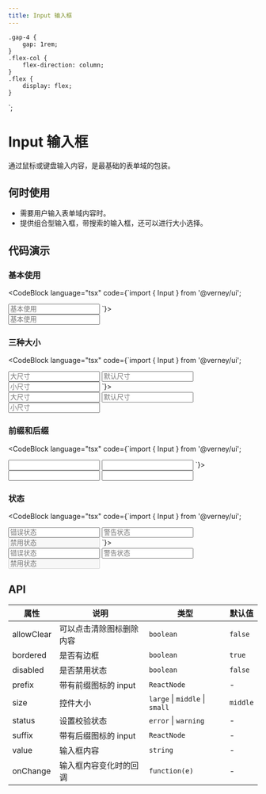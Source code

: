 ```yaml
---
title: Input 输入框
---
```




    .gap-4 {
        gap: 1rem;
    }
    .flex-col {
        flex-direction: column;
    }
    .flex {
        display: flex;
    }
`;

# Input 输入框

通过鼠标或键盘输入内容，是最基础的表单域的包装。

## 何时使用

- 需要用户输入表单域内容时。
- 提供组合型输入框，带搜索的输入框，还可以进行大小选择。

## 代码演示

### 基本使用

<CodeBlock
  language="tsx"
  code={`import { Input } from '@verney/ui';

<Input placeholder="基本使用" />
`}>
  <ShadowDOMWrapper styles={styles}>
    <div className="flex flex-col gap-4">
      <Input placeholder="基本使用" />
    </div>
  </ShadowDOMWrapper>
</CodeBlock>

### 三种大小

<CodeBlock
  language="tsx"
  code={`import { Input } from '@verney/ui';

<Input size="large" placeholder="大尺寸" />
<Input placeholder="默认尺寸" />
<Input size="small" placeholder="小尺寸" />
`}>
<ShadowDOMWrapper styles={styles}>
<div className="flex flex-col gap-4">
    <Input size="large" placeholder="大尺寸" />
    <Input placeholder="默认尺寸" />
    <Input size="small" placeholder="小尺寸" />
</div>
</ShadowDOMWrapper>
</CodeBlock>

### 前缀和后缀

<CodeBlock
  language="tsx"
  code={`import { Input } from '@verney/ui';

<Input prefix="￥" suffix="RMB" />
<Input prefix="用户名" allowClear />
`}>
  <div className="flex flex-col gap-4">
    <Input prefix="￥" suffix="RMB" />
    <Input prefix="用户名" allowClear />
  </div>
</CodeBlock>

### 状态

<CodeBlock
  language="tsx"
  code={`import { Input } from '@verney/ui';

<Input status="error" placeholder="错误状态" />
<Input status="warning" placeholder="警告状态" />
<Input disabled placeholder="禁用状态" />
`}>
  <div className="flex flex-col gap-4">
    <Input status="error" placeholder="错误状态" />
    <Input status="warning" placeholder="警告状态" />
    <Input disabled placeholder="禁用状态" />
  </div>
</CodeBlock>

## API

| 属性       | 说明                     | 类型                           | 默认值   |
| ---------- | ------------------------ | ------------------------------ | -------- |
| allowClear | 可以点击清除图标删除内容 | `boolean`                      | `false`  |
| bordered   | 是否有边框               | `boolean`                      | `true`   |
| disabled   | 是否禁用状态             | `boolean`                      | `false`  |
| prefix     | 带有前缀图标的 input     | `ReactNode`                    | -        |
| size       | 控件大小                 | `large` \| `middle` \| `small` | `middle` |
| status     | 设置校验状态             | `error` \| `warning`           | -        |
| suffix     | 带有后缀图标的 input     | `ReactNode`                    | -        |
| value      | 输入框内容               | `string`                       | -        |
| onChange   | 输入框内容变化时的回调   | `function(e)`                  | -        |
